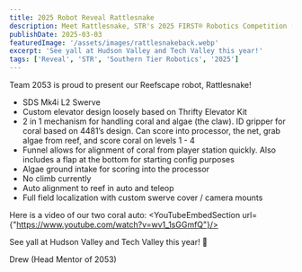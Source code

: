 ```yaml
---
title: 2025 Robot Reveal Rattlesnake
description: Meet Rattlesnake, STR's 2025 FIRST® Robotics Competition (FRC) robot.
publishDate: 2025-03-03
featuredImage: '/assets/images/rattlesnakeback.webp'
excerpt: 'See yall at Hudson Valley and Tech Valley this year!'
tags: ['Reveal', 'STR', 'Southern Tier Robotics', '2025']
---
```




Team 2053 is proud to present our Reefscape robot, Rattlesnake!

- SDS Mk4i L2 Swerve
- Custom elevator design loosely based on Thrifty Elevator Kit
- 2 in 1 mechanism for handling coral and algae (the claw). ID gripper for coral based on 4481’s design. Can score into processor, the net, grab algae from reef, and score coral on levels 1 - 4
- Funnel allows for alignment of coral from player station quickly. Also includes a flap at the bottom for starting config purposes
- Algae ground intake for scoring into the processor
- No climb currently
- Auto alignment to reef in auto and teleop
- Full field localization with custom swerve cover / camera mounts

Here is a video of our two coral auto:
<YouTubeEmbedSection url={"https://www.youtube.com/watch?v=wv1_1sGGmfQ"}/>

See yall at Hudson Valley and Tech Valley this year! :snake:

Drew (Head Mentor of 2053)
